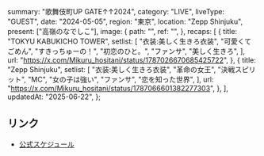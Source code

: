   summary: "歌舞伎町UP GATE↑↑2024",
  category: "LIVE",
  liveType: "GUEST",
  date: "2024-05-05",
  region: "東京",
  location: "Zepp Shinjuku",
  present: ["高嶺のなでしこ"],
  image: {
    path: "",
    ref: "",
  },
  recaps: [
    {
      title: "TOKYU KABUKICHO TOWER",
      setlist: [
        "衣装:美しく生きろ衣装",
        "可愛くてごめん",
        "すきっちゅーの！",
        "初恋のひと。",
        "ファンサ",
        "美しく生きろ",
      ],
      url: "https://x.com/Mikuru_hositani/status/1787026670685425722",
    },
    {
      title: "Zepp Shinjuku",
      setlist: [
        "衣装:美しく生きろ衣装",
        "革命の女王",
        "決戦スピリット",
        "MC",
        "女の子は強い",
        "ファンサ",
        "恋を知った世界",
      ],
      url: "https://x.com/Mikuru_hositani/status/1787066601382277303",
    },
  ],
  updatedAt: "2025-06-22",
};

## リンク

- [公式スケジュール](https://takanenonadeshiko.jp/?p=1949)
